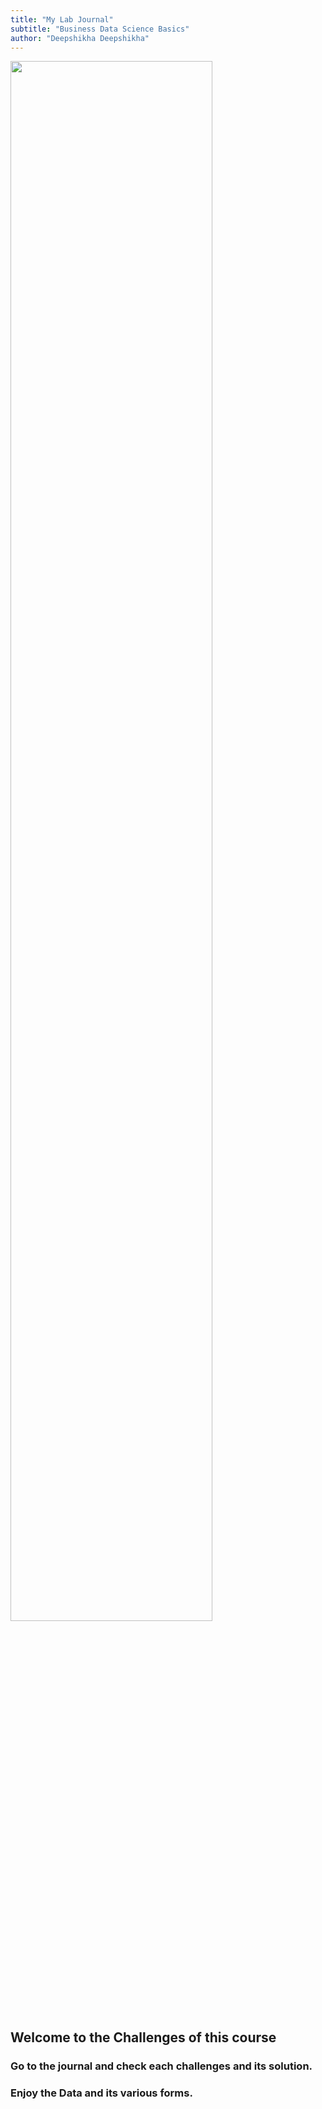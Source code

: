 ```yaml
---
title: "My Lab Journal"
subtitle: "Business Data Science Basics"
author: "Deepshikha Deepshikha"
---
```


![](assets/logo/TIE_logo.svg){width=80% fig-align="center"}

## Welcome to the Challenges of this course
### Go to the journal and check each challenges and its solution.
### Enjoy the Data and its various forms.

